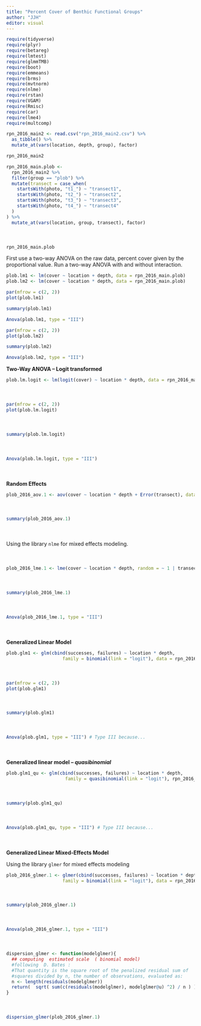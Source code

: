 ```yaml
---
title: "Percent Cover of Benthic Functional Groups"
author: "JJH"
editor: visual
---
```


```r
require(tidyverse)
require(plyr)
require(betareg)
require(lmtest)
require(glmmTMB)
require(boot)
require(emmeans)
require(brms)
require(mvtnorm)
require(nlme)
require(rstan)
require(VGAM)
require(Rmisc)
require(car)
require(lme4)
require(multcomp)
```

```r
rpn_2016_main2 <- read.csv("rpn_2016_main2.csv") %>%
  as_tibble() %>%
  mutate_at(vars(location, depth, group), factor)
```

```r
rpn_2016_main2
```

<div style = "margin-bottom:50px;">
```r
rpn_2016_main.plob <- 
  rpn_2016_main2 %>%
  filter(group == "plob") %>%
  mutate(transect = case_when(
    startsWith(photo, "t1_") ~ "transect1",
    startsWith(photo, "t2_") ~ "transect2",
    startsWith(photo, "t3_") ~ "transect3",
    startsWith(photo, "t4_") ~ "transect4"
  )
) %>%
  mutate_at(vars(location, group, transect), factor)
```
</div>

```r
rpn_2016_main.plob
```

First use a two-way ANOVA on the raw data, percent cover given by the proportional value.
Run a two-way ANOVA with and without interaction.

```r
plob.lm1 <- lm(cover ~ location + depth, data = rpn_2016_main.plob)
plob.lm2 <- lm(cover ~ location * depth, data = rpn_2016_main.plob)
```

```r
par(mfrow = c(2, 2))
plot(plob.lm1)
```

```r
summary(plob.lm1)
```

```r
Anova(plob.lm1, type = "III")
```

```r
par(mfrow = c(2, 2))
plot(plob.lm2)
```

```r
summary(plob.lm2)
```

```r
Anova(plob.lm2, type = "III")
```

**Two-Way ANOVA -- Logit transformed**

<div style = "margin-bottom:50px;">
```r
plob.lm.logit <- lm(logit(cover) ~ location * depth, data = rpn_2016_main.plob)
```
</div>

<div style = "margin-bottom:50px;">
```r
par(mfrow = c(2, 2))
plot(plob.lm.logit)
```
</div>

<div style = "margin-bottom:50px;">
```r
summary(plob.lm.logit)
```
</div>

<div style = "margin-bottom:50px;">
```r
Anova(plob.lm.logit, type = "III")
```
</div>

**Random Effects**

<div style = "margin-bottom:50px;">
```r
plob_2016_aov.1 <- aov(cover ~ location * depth + Error(transect), data = rpn_2016_main.plob)
```
</div>

<div style = "margin-bottom:50px;">
```r
summary(plob_2016_aov.1)
```
</div>

<div style = "margin-bottom:50px;">

Using the library `nlme` for mixed effects modeling.

</div>


<div style = "margin-bottom:50px;">

```r
plob_2016_lme.1 <- lme(cover ~ location * depth, random = ~ 1 | transect, data = rpn_2016_main.plob)
```

</div>

<div style = "margin-bottom:50px;">
```r
summary(plob_2016_lme.1)
```
</div>

<div style = "margin-bottom:50px;">
```r
Anova(plob_2016_lme.1, type = "III")
```
</div>

**Generalized Linear Model**

<div style = "margin-bottom:50px;">
```r
plob.glm1 <- glm(cbind(successes, failures) ~ location * depth, 
                     family = binomial(link = "logit"), data = rpn_2016_main.plob)
```
</div>

<div style = "margin-bottom:50px;">
```r
par(mfrow = c(2, 2))
plot(plob.glm1)
```
</div>

<div style = "margin-bottom:50px;">
```r
summary(plob.glm1)
```
</div>

<div style = "margin-bottom:50px;">
```r
Anova(plob.glm1, type = "III") # Type III because...
```
</div>

**Generalized linear model -- *quasibinomial* **

<div style = "margin-bottom:50px;">
```r
plob.glm1_qu <- glm(cbind(successes, failures) ~ location * depth, 
                      family = quasibinomial(link = "logit"), rpn_2016_main.plob)

```
</div>

<div style = "margin-bottom:50px;">
```r
summary(plob.glm1_qu)
```
</div>

<div style = "margin-bottom:50px;">
```r
Anova(plob.glm1_qu, type = "III") # Type III because...
```
</div>


**Generalized Linear Mixed-Effects Model**

Using the library `glmer` for mixed effects modeling

<div style = "margin-bottom:50px;">
```r
plob_2016_glmer.1 <- glmer(cbind(successes, failures) ~ location * depth + (1 | transect),
                     family = binomial(link = "logit"), data = rpn_2016_main.plob)
```
</div>

<div style = "margin-bottom:50px;">
```r
summary(plob_2016_glmer.1)
```
</div>

<div style = "margin-bottom:50px;">
```r
Anova(plob_2016_glmer.1, type = "III")
```
</div>

<div style = "margin-bottom:50px;">
```r
dispersion_glmer <- function(modelglmer){
  ## computing  estimated scale  ( binomial model)
  #following  D. Bates :
  #That quantity is the square root of the penalized residual sum of
  #squares divided by n, the number of observations, evaluated as:
  n <- length(residuals(modelglmer))
  return(  sqrt( sum(c(residuals(modelglmer), modelglmer@u) ^2) / n ) )
}
```
</div>

<div style = "margin-bottom:50px;">

```r
dispersion_glmer(plob_2016_glmer.1)
```

</div>






